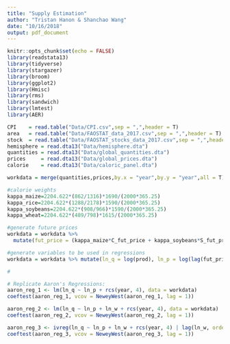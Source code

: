 ```yaml
---
title: "Supply Estimation"
author: "Tristan Hanon & Shanchao Wang"
date: "10/16/2018"
output: pdf_document
---
```


```r
knitr::opts_chunk$set(echo = FALSE)
library(readstata13)
library(tidyverse)
library(stargazer)
library(broom)
library(ggplot2)
library(Hmisc)
library(rms)
library(sandwich)
library(lmtest)
library(AER)
```

```r
CPI    = read.table("Data/CPI.csv",sep = ",",header = T)
area   = read.table("Data/FAOSTAT_data_2017.csv",sep = ",",header = T)
stock  = read.table("Data/FAOSTAT_stocks_data_2017.csv",sep = ",",header = T)
hemisphere = read.dta13("Data/hemisphere.dta")
quantities = read.dta13("Data/global_quantities.dta")
prices     = read.dta13("Data/global_prices.dta")
calorie    = read.dta13("Data/caloric_panel.dta")
```

```r
workdata = merge(quantities,prices,by.x = "year",by.y = "year",all = T)

#calorie weights 
kappa_maize=2204.622*(862/1316)*1690/(2000*365.25)
kappa_rice=2204.622*(1288/2178)*1590/(2000*365.25) 
kappa_soybeans=2204.622*(908/966)*1590/(2000*365.25)
kappa_wheat=2204.622*(489/798)*1615/(2000*365.25)

#generate future prices
workdata = workdata %>% 
  mutate(fut_price = (kappa_maize*C_fut_price + kappa_soybeans*S_fut_price + kappa_wheat*W_fut_price)/(kappa_maize+kappa_soybeans+kappa_wheat))

#generate variables to be used in regressions
workdata = workdata %>% mutate(ln_q = log(prod), ln_p = log(lag(fut_price)/lag(cpi)), ln_w = log(yield_shock))

#

```

```r
# Replicate Aaron's Regressions:
aaron_reg_1 <- lm(ln_q ~ ln_p + rcs(year, 4), data = workdata)
coeftest(aaron_reg_1, vcov = NeweyWest(aaron_reg_1, lag = 1))

aaron_reg_2 <- lm(ln_q ~ ln_p + ln_w + rcs(year, 4), data = workdata)
coeftest(aaron_reg_2, vcov = NeweyWest(aaron_reg_2, lag = 1))

aaron_reg_3 <- ivreg(ln_q ~ ln_p + ln_w + rcs(year, 4) | lag(ln_w, order_by = year) + ln_w + rcs(year, 4), data = workdata)
coeftest(aaron_reg_3, vcov = NeweyWest(aaron_reg_3, lag = 1))
```







